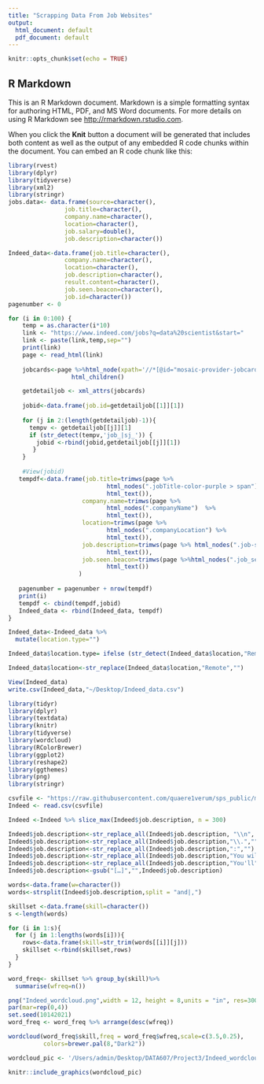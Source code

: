 ```yaml
---
title: "Scrapping Data From Job Websites"
output:
  html_document: default
  pdf_document: default
---
```


```r
knitr::opts_chunk$set(echo = TRUE)
```

## R Markdown

This is an R Markdown document. Markdown is a simple formatting syntax for authoring HTML, PDF, and MS Word documents. For more details on using R Markdown see <http://rmarkdown.rstudio.com>.

When you click the **Knit** button a document will be generated that includes both content as well as the output of any embedded R code chunks within the document. You can embed an R code chunk like this:


```r
library(rvest)
library(dplyr)
library(tidyverse)
library(xml2)
library(stringr)
jobs.data<- data.frame(source=character(),
                job.title=character(),
                company.name=character(),
                location=character(),
                job.salary=double(),
                job.description=character())
```

```r
Indeed_data<-data.frame(job.title=character(),
                company.name=character(),
                location=character(),
                job.description=character(),
                result.content=character(),
                job.seen.beacon=character(),
                job.id=character())
pagenumber <- 0

for (i in 0:100) {
    temp = as.character(i*10)
    link <- "https://www.indeed.com/jobs?q=data%20scientist&start=" 
    link <- paste(link,temp,sep="")
    print(link)
    page <- read_html(link)
 
    jobcards<-page %>%html_node(xpath='//*[@id="mosaic-provider-jobcards"]') %>%
                  html_children()

    getdetailjob <- xml_attrs(jobcards)
      
    jobid<-data.frame(job.id=getdetailjob[[1]][1])
                             
    for (j in 2:(length(getdetailjob)-1)){
      tempv <- getdetailjob[[j]][1]
      if (str_detect(tempv,'job_|sj_')) {
        jobid <-rbind(jobid,getdetailjob[[j]][1])
       }  
    }  
    
    #View(jobid)  
   tempdf<-data.frame(job.title=trimws(page %>% 
                            html_nodes(".jobTitle-color-purple > span")  %>% 
                            html_text()),
                     company.name=trimws(page %>% 
                            html_nodes(".companyName")  %>% 
                            html_text()),
                     location=trimws(page %>% 
                            html_nodes(".companyLocation") %>%
                            html_text()),
                     job.description=trimws(page %>% html_nodes(".job-snippet") %>%
                            html_text()),
                     job.seen.beacon=trimws(page %>%html_nodes(".job_seen_beacon")%>%
                            html_text())
                    )
  
   pagenumber = pagenumber + nrow(tempdf)
   print(i)
   tempdf <- cbind(tempdf,jobid)
   Indeed_data <- rbind(Indeed_data, tempdf)
}

Indeed_data<-Indeed_data %>%
  mutate(location.type="")

Indeed_data$location.type= ifelse (str_detect(Indeed_data$location,"Remote")==TRUE,"Remote", "" )

Indeed_data$location<-str_replace(Indeed_data$location,"Remote","")

View(Indeed_data)    
write.csv(Indeed_data,"~/Desktop/Indeed_data.csv")

```

```r
library(tidyr)
library(dplyr)
library(textdata)
library(knitr)
library(tidyverse)
library(wordcloud)
library(RColorBrewer)
library(ggplot2)
library(reshape2)
library(ggthemes)
library(png)
library(stringr)

csvfile <- "https://raw.githubusercontent.com/quaere1verum/sps_public/master/data607-001/assignments/project3/csv/Indeed_data.csv"
Indeed <- read.csv(csvfile)

Indeed <-Indeed %>% slice_max(Indeed$job.description, n = 300)

Indeed$job.description<-str_replace_all(Indeed$job.description, "\\n", " and ")
Indeed$job.description<-str_replace_all(Indeed$job.description,"\\.","")
Indeed$job.description<-str_replace_all(Indeed$job.description,":","") 
Indeed$job.description<-str_replace_all(Indeed$job.description,"You will","") 
Indeed$job.description<-str_replace_all(Indeed$job.description,"You'll","") 
Indeed$job.description<-gsub("[…]","",Indeed$job.description)

words<-data.frame(w=character())
words<-strsplit(Indeed$job.description,split = "and|,")

skillset <-data.frame(skill=character())
s <-length(words)

for (i in 1:s){
  for (j in 1:lengths(words[i])){
    rows<-data.frame(skill=str_trim(words[[i]][j]))
    skillset <-rbind(skillset,rows)
  }  
}

word_freq<- skillset %>% group_by(skill)%>%
  summarise(wfreq=n()) 

png("Indeed_wordcloud.png",width = 12, height = 8,units = "in", res=300)
par(mar=rep(0,4))
set.seed(10142021)
word_freq <- word_freq %>% arrange(desc(wfreq))

wordcloud(word_freq$skill,freq = word_freq$wfreq,scale=c(3.5,0.25),
          colors=brewer.pal(8,"Dark2"))

wordcloud_pic <- '/Users/admin/Desktop/DATA607/Project3/Indeed_wordcloud.png'

knitr::include_graphics(wordcloud_pic)

```

